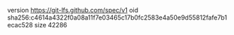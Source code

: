 version https://git-lfs.github.com/spec/v1
oid sha256:c4614a4322f0a08a11f7e03465c17b0fc2583e4a50e9d55812fafe7b1ecac528
size 42286

